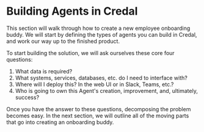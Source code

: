 # Building Agents in Credal

This section will walk through how to create a new employee onboarding buddy. We will start by defining the types of agents you can build in Credal, and work our way up to the finished product.

To start building the solution, we will ask ourselves these core four questions:

1. What data is required?
2. What systems, services, databases, etc. do I need to interface with?
3. Where will I deploy this? In the web UI or in Slack, Teams, etc.?
4. Who is going to own this Agent's creation, improvement, and, ultimately, success?

Once you have the answer to these questions, decomposing the problem becomes easy. In the next section, we will outline all of the moving parts that go into creating an onboarding buddy.
